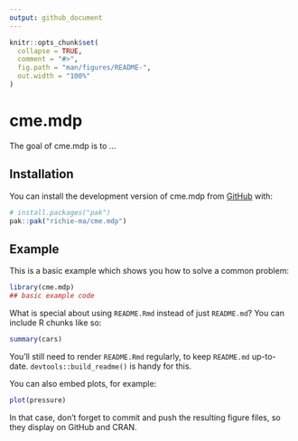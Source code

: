 ```yaml
---
output: github_document
---
```


<!-- README.md is generated from README.Rmd. Please edit that file -->

```r
knitr::opts_chunk$set(
  collapse = TRUE,
  comment = "#>",
  fig.path = "man/figures/README-",
  out.width = "100%"
)
```

# cme.mdp

<!-- badges: start -->
<!-- badges: end -->

The goal of cme.mdp is to ...

## Installation

You can install the development version of cme.mdp from [GitHub](https://github.com/) with:

``` r
# install.packages("pak")
pak::pak("richie-ma/cme.mdp")
```

## Example

This is a basic example which shows you how to solve a common problem:

```r
library(cme.mdp)
## basic example code
```

What is special about using `README.Rmd` instead of just `README.md`? You can include R chunks like so:

```r
summary(cars)
```

You'll still need to render `README.Rmd` regularly, to keep `README.md` up-to-date. `devtools::build_readme()` is handy for this.

You can also embed plots, for example:

```r
plot(pressure)
```

In that case, don't forget to commit and push the resulting figure files, so they display on GitHub and CRAN.

